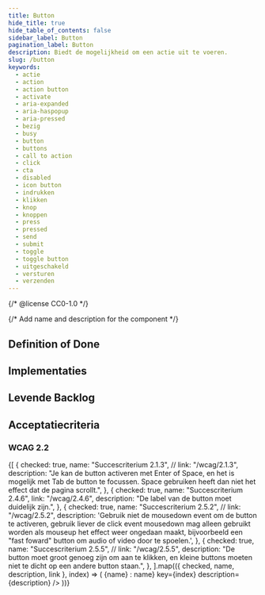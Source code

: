 ```yaml
---
title: Button
hide_title: true
hide_table_of_contents: false
sidebar_label: Button
pagination_label: Button
description: Biedt de mogelijkheid om een actie uit te voeren.
slug: /button
keywords:
  - actie
  - action
  - action button
  - activate
  - aria-expanded
  - aria-haspopup
  - aria-pressed
  - bezig
  - busy
  - button
  - buttons
  - call to action
  - click
  - cta
  - disabled
  - icon button
  - indrukken
  - klikken
  - knop
  - knoppen
  - press
  - pressed
  - send
  - submit
  - toggle
  - toggle button
  - uitgeschakeld
  - versturen
  - verzenden
---
```


{/* @license CC0-1.0 */}

{/* Add name and description for the component */}


<Introduction component={component} headingLevel={1} description={description} />

## Definition of Done

<DefinitionOfDone component={component} headingLevel={3} />

## Implementaties

<Implementations component={component} headingLevel={3} />

## Levende Backlog

<Backlog component={component} headingLevel={3} />

## Acceptatiecriteria

### WCAG 2.2

<TaskList>
  {[
    {
      checked: true,
      name: "Succescriterium 2.1.3",
      // link: "/wcag/2.1.3",
      description:
        "Je kan de button activeren met Enter of Space, en het is mogelijk met Tab de button te focussen. Space gebruiken heeft dan niet het effect dat de pagina scrollt.",
    },
    {
      checked: true,
      name: "Succescriterium 2.4.6",
      link: "/wcag/2.4.6",
      description: "De label van de button moet duidelijk zijn.",
    },
    {
      checked: true,
      name: "Succescriterium 2.5.2",
      // link: "/wcag/2.5.2",
      description:
        'Gebruik niet de mousedown event om de button te activeren, gebruik liever de click event mousedown mag alleen gebruikt worden als mouseup het effect weer ongedaan maakt, bijvoorbeeld een "fast foward" button om audio of video door te spoelen.',
    },
    {
      checked: true,
      name: "Succescriterium 2.5.5",
      // link: "/wcag/2.5.5",
      description:
        "De button moet groot genoeg zijn om aan te klikken, en kleine buttons moeten niet te dicht op een andere button staan.",
    },
  ].map(({ checked, name, description, link }, index) => (
    <TaskListItem
      headingLevel={4}
      checked={checked}
      title={link ? <Link href={link}>{name}</Link> : name}
      key={index}
      description={description}
    />
  ))}
</TaskList>
